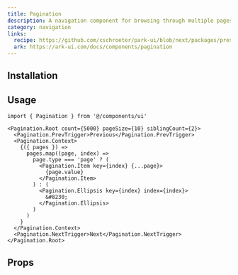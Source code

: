 ```yaml
---
title: Pagination
description: A navigation component for browsing through multiple pages of content.
category: navigation
links:
  recipe: https://github.com/cschroeter/park-ui/blob/next/packages/preset/src/recipes/pagination.ts
  ark: https://ark-ui.com/docs/components/pagination
---
```


<ComponentExample name="basic" />

## Installation

<InstallationGuide />

## Usage

```tsx
import { Pagination } from '@/components/ui'
```

```tsx
<Pagination.Root count={5000} pageSize={10} siblingCount={2}>
  <Pagination.PrevTrigger>Previous</Pagination.PrevTrigger>
  <Pagination.Context>
    {({ pages }) =>
      pages.map((page, index) =>
        page.type === 'page' ? (
          <Pagination.Item key={index} {...page}>
            {page.value}
          </Pagination.Item>
        ) : (
          <Pagination.Ellipsis key={index} index={index}>
            &#8230;
          </Pagination.Ellipsis>
        )
      )
    }
  </Pagination.Context>
  <Pagination.NextTrigger>Next</Pagination.NextTrigger>
</Pagination.Root>
```

## Props

<PropsTable />